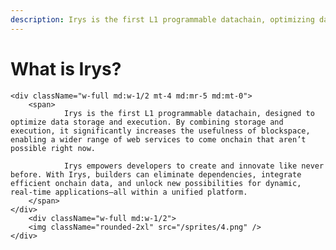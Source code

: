 ```yaml
---
description: Irys is the first L1 programmable datachain, optimizing data storage and execution, enabling new onchain web services and dynamic applications.
---
```



# What is Irys?

<div className="flex flex-col md:flex-row items-center">

    <div className="w-full md:w-1/2 mt-4 md:mr-5 md:mt-0">
    	<span>
				Irys is the first L1 programmable datachain, designed to optimize data storage and execution. By combining storage and execution, it significantly increases the usefulness of blockspace, enabling a wider range of web services to come onchain that aren’t possible right now.

				Irys empowers developers to create and innovate like never before. With Irys, builders can eliminate dependencies, integrate efficient onchain data, and unlock new possibilities for dynamic, real-time applications—all within a unified platform.
    	</span>
    </div>
    	<div className="w-full md:w-1/2">
    	<img className="rounded-2xl" src="/sprites/4.png" />
    </div>

</div>